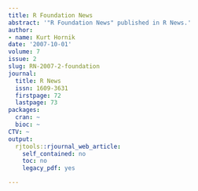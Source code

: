 ```yaml
---
title: R Foundation News
abstract: '"R Foundation News" published in R News.'
author:
- name: Kurt Hornik
date: '2007-10-01'
volume: 7
issue: 2
slug: RN-2007-2-foundation
journal:
  title: R News
  issn: 1609-3631
  firstpage: 72
  lastpage: 73
packages:
  cran: ~
  bioc: ~
CTV: ~
output:
  rjtools::rjournal_web_article:
    self_contained: no
    toc: no
    legacy_pdf: yes

---
```

